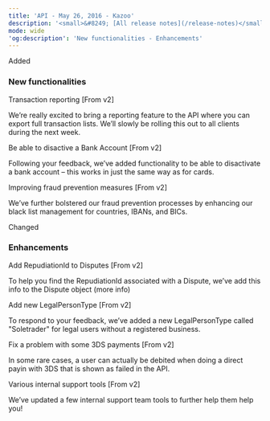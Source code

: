 ```yaml
---
title: 'API - May 26, 2016 - Kazoo'  
description: '<small>&#8249; [All release notes](/release-notes)</small>'  
mode: wide  
'og:description': 'New functionalities - Enhancements'  
---
```

  
  <div class="pill pill-green">Added</div> 
  
### New functionalities  

Transaction reporting [From v2]  

We’re really excited to bring a reporting feature to the API where you can export full transaction lists. We’ll slowly be rolling this out to all clients during the next week.  

Be able to disactive a Bank Account [From v2]  

Following your feedback, we’ve added functionality to be able to disactivate a bank account – this works in just the same way as for cards.  

Improving fraud prevention measures [From v2]  

We’ve further bolstered our fraud prevention processes by enhancing our black list management for countries, IBANs, and BICs.  
  <div class="pill pill-orange">Changed</div> 
  
### Enhancements  

Add RepudiationId to Disputes [From v2]  

To help you find the RepudiationId associated with a Dispute, we’ve add this info to the Dispute object (more info)  

Add new LegalPersonType [From v2]  

To respond to your feedback, we’ve added a new LegalPersonType called "Soletrader" for legal users without a registered business.  

Fix a problem with some 3DS payments [From v2]  

In some rare cases, a user can actually be debited when doing a direct payin with 3DS that is shown as failed in the API.  

Various internal support tools [From v2]  

We’ve updated a few internal support team tools to further help them help you!